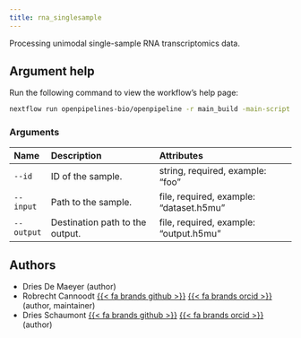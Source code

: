 ```yaml
---
title: rna_singlesample
---
```


Processing unimodal single-sample RNA transcriptomics data.

## Argument help

Run the following command to view the workflow's help page:
```bash
nextflow run openpipelines-bio/openpipeline -r main_build -main-script ./workflows/multiomics/rna_singlesample/main.nf --help
```

### Arguments



:::{.column-body-outset}
|Name       |Description                     |Attributes                              |
|:----------|:-------------------------------|:---------------------------------------|
|`--id`     |ID of the sample.               |string, required, example: "foo"        |
|`--input`  |Path to the sample.             |file, required, example: "dataset.h5mu" |
|`--output` |Destination path to the output. |file, required, example: "output.h5mu"  |
:::

## Authors

 * Dries De Maeyer  (author)
 * Robrecht Cannoodt [{{< fa brands github >}}](https://github.com/rcannood) [{{< fa brands orcid >}}](https://orcid.org/0000-0003-3641-729X) (author, maintainer)
 * Dries Schaumont [{{< fa brands github >}}](https://github.com/DriesSchaumont) [{{< fa brands orcid >}}](https://orcid.org/0000-0002-4389-0440) (author)
